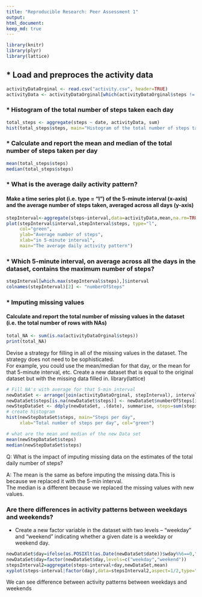 ```yaml
---
title: "Reproducible Research: Peer Assessment 1"
output: 
html_document:
keep_md: true
---
```


``` r
library(knitr)
library(plyr)
library(lattice)
```

## * Load and preproces the activity data

``` r
activityDataOrginal <- read.csv("activity.csv", header=TRUE)
activityData <- activityDataOrginal[which(activityDataOrginal$steps != "NA"), ]
```

### * Histogram of the total number of steps taken each day
``` r
total_steps <- aggregate(steps ~ date, activityData, sum)
hist(total_steps$steps, main="Histogram of the total number of steps taken each day", xlab = "Number of step per day", col="green")
```

### * Calculate and report the mean and median of the total number of steps taken per day

``` r
mean(total_steps$steps)
median(total_steps$steps)
```

### * What is the average daily activity pattern?
#### Make a time series plot (i.e. type = "l") of the 5-minute interval (x-axis) and the average number of steps taken, averaged across all days (y-axis)

``` r
stepInterval<-aggregate(steps~interval,data=activityData,mean,na.rm=TRUE)
plot(stepInterval$interval,stepInterval$steps, type="l", 
     col="green",
     ylab="Average number of steps",
     xlab="in 5-minute interval", 
     main="The average daily activity pattern")
```


### * Which 5-minute interval, on average across all the days in the dataset, contains the maximum number of steps?
``` r
stepInterval[which.max(stepInterval$steps),]$interval
colnames(stepInterval)[2] <- "numberOfSteps"

```

### * Imputing missing values

#### Calculate and report the total number of missing values in the dataset (i.e. the total number of rows with NAs)
``` r
total_NA <- sum(is.na(activityDataOrginal$steps))
print(total_NA)
```

Devise a strategy for filling in all of the missing values in the dataset. The strategy does not need to be sophisticated.  
For example, you could use the mean/median for that day, or the mean for that 5-minute interval, etc.
Create a new dataset that is equal to the original dataset but with the missing data filled in.
library(lattice)
``` r
# Fill NA's with average for that 5-min interval
newDataSet <- arrange(join(activityDataOrginal, stepInterval), interval)
newDataSet$steps[is.na(newDataSet$steps)] <- newDataSet$numberOfSteps[is.na(newDataSet$steps)]
newStepDataSet <- ddply(newDataSet, .(date), summarise, steps=sum(steps))
# create histogram
hist(newStepDataSet$steps, main="Steps per day", 
     xlab="Total number of steps per day", col="green")

# what are the mean and median of the new Data set
mean(newStepDataSet$steps)
median(newStepDataSet$steps)
```

Q:      What is the impact of imputing missing data on the estimates of the total daily number of steps?

A:      The mean is the same as before imputing the missing data.This is because we replaced it with the 5-min interval.  
        The median is a different because we replaced the missing values with new values. 

### Are there differences in activity patterns between weekdays and weekends?


* Create a new factor variable in the dataset with two levels – “weekday” and “weekend” indicating whether a given date is a weekday or weekend day.
```r
newDataSet$day=ifelse(as.POSIXlt(as.Date(newDataSet$date))$wday%%6==0,"weekend","weekday")
newDataSet$day=factor(newDataSet$day,levels=c("weekday","weekend"))
stepsInterval2=aggregate(steps~interval+day,newDataSet,mean)
xyplot(steps~interval|factor(day),data=stepsInterval2,aspect=1/2,type="l")
```

We can see difference between activity patterns between weekdays and weekends
